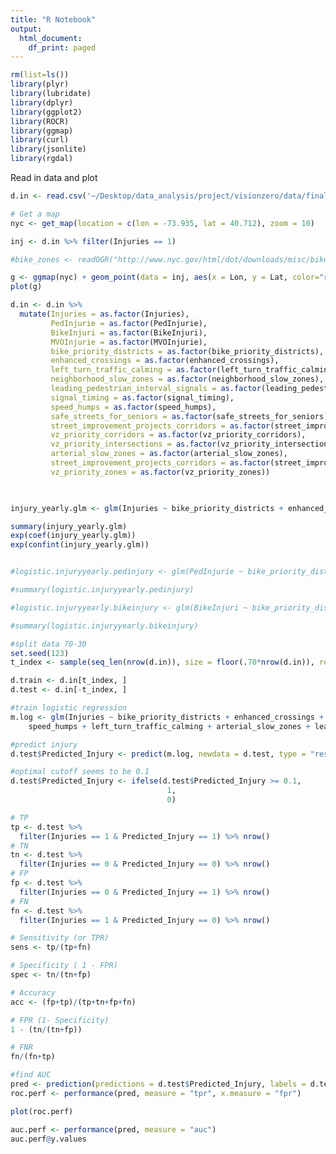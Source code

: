 ```yaml
---
title: "R Notebook"
output:
  html_document:
    df_print: paged
---
```




```r
rm(list=ls())
library(plyr)
library(lubridate)
library(dplyr)
library(ggplot2)
library(ROCR)
library(ggmap)
library(curl)
library(jsonlite)
library(rgdal)

```


Read in data and plot
```r
d.in <- read.csv('~/Desktop/data_analysis/project/visionzero/data/final/injury_yearly_final.csv', header = TRUE)

# Get a map
nyc <- get_map(location = c(lon = -73.935, lat = 40.712), zoom = 10)

inj <- d.in %>% filter(Injuries == 1)

#bike_zones <- readOGR("http://www.nyc.gov/html/dot/downloads/misc/bike_priority_districts.json")

g <- ggmap(nyc) + geom_point(data = inj, aes(x = Lon, y = Lat, color="red"), size = 1, shape = 21) 
plot(g)

```


```r

d.in <- d.in %>%
  mutate(Injuries = as.factor(Injuries),
         PedInjurie = as.factor(PedInjurie),
         BikeInjuri = as.factor(BikeInjuri),
         MVOInjurie = as.factor(MVOInjurie),
         bike_priority_districts = as.factor(bike_priority_districts),
         enhanced_crossings = as.factor(enhanced_crossings),
         left_turn_traffic_calming = as.factor(left_turn_traffic_calming),
         neighborhood_slow_zones = as.factor(neighborhood_slow_zones), 
         leading_pedestrian_interval_signals = as.factor(leading_pedestrian_interval_signals), 
         signal_timing = as.factor(signal_timing), 
         speed_humps = as.factor(speed_humps), 
         safe_streets_for_seniors = as.factor(safe_streets_for_seniors),
         street_improvement_projects_corridors = as.factor(street_improvement_projects_corridors),
         vz_priority_corridors = as.factor(vz_priority_corridors),
         vz_priority_intersections = as.factor(vz_priority_intersections),
         arterial_slow_zones = as.factor(arterial_slow_zones), 
         street_improvement_projects_corridors = as.factor(street_improvement_projects_corridors),
         vz_priority_zones = as.factor(vz_priority_zones))

  
```


```r

injury_yearly.glm <- glm(Injuries ~ bike_priority_districts + enhanced_crossings + speed_humps + left_turn_traffic_calming + arterial_slow_zones + leading_pedestrian_interval_signals + signal_timing + safe_streets_for_seniors + street_improvement_projects_corridors + vz_priority_corridors + vz_priority_intersections + vz_priority_zones, family = "binomial", data = d.in)

summary(injury_yearly.glm)
exp(coef(injury_yearly.glm))
exp(confint(injury_yearly.glm))


#logistic.injuryyearly.pedinjury <- glm(PedInjurie ~ bike_priority_districts + enhanced_crossings + speed_humps + left_turn_traffic_calming + leading_pedestrian_interval_signals + signal_timing + safe_streets_for_seniors + street_improvement_projects_corridors + vz_priority_corridors + vz_priority_intersections + vz_priority_zones, family = "binomial", data = d.injury.yearly)

#summary(logistic.injuryyearly.pedinjury)

#logistic.injuryyearly.bikeinjury <- glm(BikeInjuri ~ bike_priority_districts + enhanced_crossings + speed_humps + left_turn_traffic_calming + leading_pedestrian_interval_signals + signal_timing + safe_streets_for_seniors + street_improvement_projects_corridors + vz_priority_corridors + vz_priority_intersections + vz_priority_zones, family = "binomial", data = d.injury.yearly)

#summary(logistic.injuryyearly.bikeinjury) 
```

```r
#split data 70-30
set.seed(123)  
t_index <- sample(seq_len(nrow(d.in)), size = floor(.70*nrow(d.in)), replace = F)

d.train <- d.in[t_index, ]
d.test <- d.in[-t_index, ] 

#train logistic regression
m.log <- glm(Injuries ~ bike_priority_districts + enhanced_crossings + 
    speed_humps + left_turn_traffic_calming + arterial_slow_zones + leading_pedestrian_interval_signals + signal_timing + safe_streets_for_seniors + street_improvement_projects_corridors + vz_priority_corridors + vz_priority_intersections + vz_priority_zones, data = d.train, family = "binomial")

#predict injury
d.test$Predicted_Injury <- predict(m.log, newdata = d.test, type = "response")

#optimal cutoff seems to be 0.1
d.test$Predicted_Injury <- ifelse(d.test$Predicted_Injury >= 0.1,
                                   1,
                                   0) 

# TP
tp <- d.test %>%
  filter(Injuries == 1 & Predicted_Injury == 1) %>% nrow()
# TN
tn <- d.test %>%
  filter(Injuries == 0 & Predicted_Injury == 0) %>% nrow()
# FP
fp <- d.test %>%
  filter(Injuries == 0 & Predicted_Injury == 1) %>% nrow()
# FN
fn <- d.test %>%
  filter(Injuries == 1 & Predicted_Injury == 0) %>% nrow()

# Sensitivity (or TPR)
sens <- tp/(tp+fn)

# Specificity ( 1 - FPR)
spec <- tn/(tn+fp)

# Accuracy
acc <- (fp+tp)/(tp+tn+fp+fn)

# FPR (1- Specificity)
1 - (tn/(tn+fp))

# FNR
fn/(fn+tp)

#find AUC
pred <- prediction(predictions = d.test$Predicted_Injury, labels = d.test$Injuries)
roc.perf <- performance(pred, measure = "tpr", x.measure = "fpr")

plot(roc.perf)

auc.perf <- performance(pred, measure = "auc")
auc.perf@y.values

```

